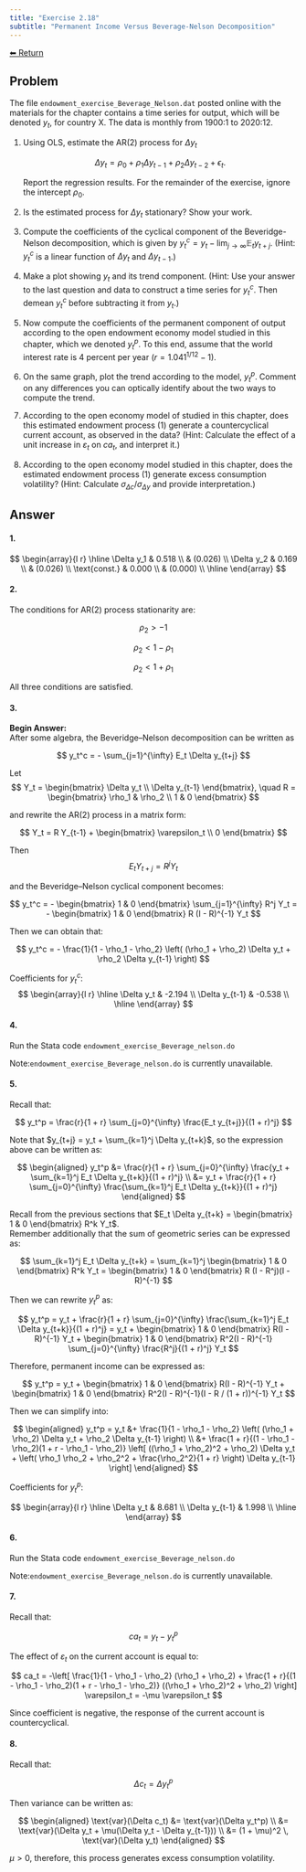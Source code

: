 ```yaml
---
title: "Exercise 2.18"
subtitle: "Permanent Income Versus Beverage-Nelson Decomposition"
---
```

<a class="return-button" href="index.qmd">⬅ Return</a>

## Problem

The file `endowment_exercise_Beverage_Nelson.dat` posted online with the materials for the chapter contains a time series for output, which will be denoted $y_t$, for country X. The data is monthly from 1900:1 to 2020:12.

1. Using OLS, estimate the AR(2) process for $\Delta y_t$

    $$
    \Delta y_t = \rho_0 + \rho_1 \Delta y_{t-1} + \rho_2 \Delta y_{t-2} + \epsilon_t. \tag{1}
    $$

    Report the regression results. For the remainder of the exercise, ignore the intercept $\rho_0$.

2. Is the estimated process for $\Delta y_t$ stationary? Show your work.

3. Compute the coefficients of the cyclical component of the Beveridge-Nelson decomposition, which is given by $y^c_t = y_t - \lim_{j \to \infty} \mathbb{E}_t y_{t+j}$.  (Hint: $y^c_t$ is a linear function of $\Delta y_t$ and $\Delta y_{t-1}$.)

4. Make a plot showing $y_t$ and its trend component.  (Hint: Use your answer to the last question and data to construct a time series for $y^c_t$. Then demean $y^c_t$ before subtracting it from $y_t$.)

5. Now compute the coefficients of the permanent component of output according to the open endowment economy model studied in this chapter, which we denoted $y^p_t$. To this end, assume that the world interest rate is 4 percent per year ($r = 1.041^{1/12} - 1$).

6. On the same graph, plot the trend according to the model, $y^p_t$. Comment on any differences you can optically identify about the two ways to compute the trend.

7. According to the open economy model of studied in this chapter, does this estimated endowment process (1) generate a countercyclical current account, as observed in the data?  (Hint: Calculate the effect of a unit increase in $\varepsilon_t$ on $ca_t$, and interpret it.)

8. According to the open economy model studied in this chapter, does the estimated endowment process (1) generate excess consumption volatility? (Hint: Calculate $\sigma_{\Delta c} / \sigma_{\Delta y}$ and provide interpretation.)

## Answer

#### 1.

$$
\begin{array}{l r}
\hline
\Delta y_1 & 0.518 \\
           & (0.026) \\
\Delta y_2 & 0.169 \\
           & (0.026) \\
\text{const.} & 0.000 \\
              & (0.000) \\
\hline
\end{array}
$$

#### 2.

The conditions for AR(2) process stationarity are:  

$$\rho_2 > -1$$  

$$\rho_2 < 1 - \rho_1$$

$$\rho_2 < 1 + \rho_1$$
  
All three conditions are satisfied.

#### 3.

**Begin Answer:**  
After some algebra, the Beveridge–Nelson decomposition can be written as

$$
y_t^c = - \sum_{j=1}^{\infty} E_t \Delta y_{t+j}
$$

Let 
$$
Y_t = \begin{bmatrix} \Delta y_t \\ \Delta y_{t-1} \end{bmatrix}, \quad 
R = \begin{bmatrix} \rho_1 & \rho_2 \\ 1 & 0 \end{bmatrix}
$$

and rewrite the AR(2) process in a matrix form:

$$
Y_t = R Y_{t-1} + \begin{bmatrix} \varepsilon_t \\ 0 \end{bmatrix}
$$

Then 
$$
E_t Y_{t+j} = R^j Y_t
$$ 

and the Beveridge–Nelson cyclical component becomes:

$$
y_t^c = - \begin{bmatrix} 1 & 0 \end{bmatrix} \sum_{j=1}^{\infty} R^j Y_t 
= - \begin{bmatrix} 1 & 0 \end{bmatrix} R (I - R)^{-1} Y_t
$$

Then we can obtain that:

$$
y_t^c = - \frac{1}{1 - \rho_1 - \rho_2} \left( (\rho_1 + \rho_2) \Delta y_t + \rho_2 \Delta y_{t-1} \right)
$$

Coefficients for $y_t^c$:
$$
\begin{array}{l r}
\hline
\Delta y_t       & -2.194 \\
\Delta y_{t-1}   & -0.538 \\
\hline
\end{array}
$$

#### 4.

Run the Stata code `endowment_exercise_Beverage_nelson.do`

Note:`endowment_exercise_Beverage_nelson.do` is currently unavailable.

#### 5.

Recall that:

$$
y_t^p = \frac{r}{1 + r} \sum_{j=0}^{\infty} \frac{E_t y_{t+j}}{(1 + r)^j}
$$

Note that $y_{t+j} = y_t + \sum_{k=1}^j \Delta y_{t+k}$, so the expression above can be written as:

$$
\begin{aligned}
y_t^p &= \frac{r}{1 + r} \sum_{j=0}^{\infty} \frac{y_t + \sum_{k=1}^j E_t \Delta y_{t+k}}{(1 + r)^j} \\
&= y_t + \frac{r}{1 + r} \sum_{j=0}^{\infty} \frac{\sum_{k=1}^j E_t \Delta y_{t+k}}{(1 + r)^j}
\end{aligned}
$$

Recall from the previous sections that $E_t \Delta y_{t+k} = \begin{bmatrix} 1 & 0 \end{bmatrix} R^k Y_t$.  
Remember additionally that the sum of geometric series can be expressed as:

$$
\sum_{k=1}^j E_t \Delta y_{t+k} = \sum_{k=1}^j \begin{bmatrix} 1 & 0 \end{bmatrix} R^k Y_t = \begin{bmatrix} 1 & 0 \end{bmatrix} R (I - R^j)(I - R)^{-1}
$$

Then we can rewrite $y_t^p$ as:

$$
y_t^p = y_t + \frac{r}{1 + r} \sum_{j=0}^{\infty} \frac{\sum_{k=1}^j E_t \Delta y_{t+k}}{(1 + r)^j}
= y_t + \begin{bmatrix} 1 & 0 \end{bmatrix} R(I - R)^{-1} Y_t
+ \begin{bmatrix} 1 & 0 \end{bmatrix} R^2(I - R)^{-1} \sum_{j=0}^{\infty} \frac{R^j}{(1 + r)^j} Y_t
$$

Therefore, permanent income can be expressed as:

$$
y_t^p = y_t + \begin{bmatrix} 1 & 0 \end{bmatrix} R(I - R)^{-1} Y_t
+ \begin{bmatrix} 1 & 0 \end{bmatrix} R^2(I - R)^{-1}(I - R / (1 + r))^{-1} Y_t
$$

Then we can simplify into:

$$
\begin{aligned}
y_t^p = y_t &+ \frac{1}{1 - \rho_1 - \rho_2} \left( (\rho_1 + \rho_2) \Delta y_t + \rho_2 \Delta y_{t-1} \right) \\
&+ \frac{1 + r}{(1 - \rho_1 - \rho_2)(1 + r - \rho_1 - \rho_2)} \left[
((\rho_1 + \rho_2)^2 + \rho_2) \Delta y_t + \left( \rho_1 \rho_2 + \rho_2^2 + \frac{\rho_2^2}{1 + r} \right) \Delta y_{t-1}
\right]
\end{aligned}
$$

Coefficients for $y_t^p$:

$$
\begin{array}{l r}
\hline
\Delta y_t     & 8.681 \\
\Delta y_{t-1} & 1.998 \\
\hline
\end{array}
$$

#### 6.

Run the Stata code `endowment_exercise_Beverage_nelson.do`

Note:`endowment_exercise_Beverage_nelson.do` is currently unavailable.

#### 7.

Recall that:

$$
ca_t = y_t - y^p_t
$$

The effect of $\varepsilon_t$ on the current account is equal to:

$$
ca_t = -\left[
\frac{1}{1 - \rho_1 - \rho_2} (\rho_1 + \rho_2) +
\frac{1 + r}{(1 - \rho_1 - \rho_2)(1 + r - \rho_1 - \rho_2)} ((\rho_1 + \rho_2)^2 + \rho_2)
\right] \varepsilon_t = -\mu \varepsilon_t
$$

Since coefficient is negative, the response of the current account is countercyclical.

#### 8.

Recall that:

$$
\Delta c_t = \Delta y_t^p
$$

Then variance can be written as:

$$
\begin{aligned}
\text{var}(\Delta c_t) &= \text{var}(\Delta y_t^p) \\
&= \text{var}(\Delta y_t + \mu(\Delta y_t - \Delta y_{t-1})) \\
&= (1 + \mu)^2 \, \text{var}(\Delta y_t)
\end{aligned}
$$

$\mu > 0$, therefore, this process generates excess consumption volatility.

